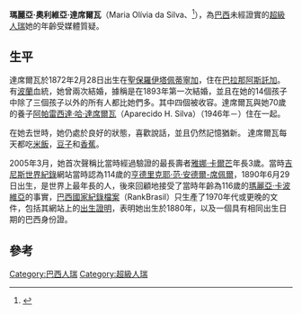 {{Infobox Biography
|subject_name=瑪麗亞·奧利維亞·達席爾瓦
|image_name=
|image_caption=Maria Olívia da Silva
|date_of_birth={{Birth date|df=yes|1872|2|28}} (據稱）
|place_of_birth= {{BRA}}[[巴西|巴西]][[聖保羅|聖保羅]][[伊塔佩蒂寧加|伊塔佩蒂寧加]]<ref name="MSNBC">{{Cite web|url=http://www.msnbc.msn.com/id/7090143/|title=Brazilian believed to be world’s oldest woman|publisher=Associated Press|date=2005-03-04|accessdate=2009-10-11|archive-date=2012-11-05|archive-url=https://web.archive.org/web/20121105052507/http://www.msnbc.msn.com/id/7090143/|dead-url=no}}</ref>
|date_of_death= {{Abbr|{{Death date and age|2010|7|8|1872|2|28}}|據稱}}
|place_of_death={{BRA}}[[巴西|巴西]][[巴拉那|巴拉那]][[阿斯託加|阿斯託加]]
|death_cause=
|spouse = 
|children = Aparecido H. Silva（1946年－）
|relatives = 
|known_for = [[人瑞|人瑞]]
}}

'''瑪麗亞·奧利維亞·達席爾瓦'''（Maria Olívia da Silva、{{bd|1872年|2月28日|2010年|7月8日|}}<ref name="Jornal de Maringá">{{Cite web|url=http://portal.rpc.com.br/jm/online/conteudo.phtml?tl=1&id=1023014&tit=Morre-a-mulher-mais-velha-do-Brasil |title=Brazil's oldest woman dies (in Portuguese) |publisher=Jornal de Maringá |date= |accessdate= |deadurl=yes |archiveurl=https://web.archive.org/web/20100812094005/http://portal.rpc.com.br/jm/online/conteudo.phtml?tl=1&id=1023014&tit=Morre-a-mulher-mais-velha-do-Brasil |archivedate=2010-08-12 }}</ref>），為[[巴西|巴西]]未經證實的[[超級人瑞|超級人瑞]]她的年齡受媒體質疑。

==生平==
達席爾瓦於1872年2月28日出生在[[聖保羅|聖保羅]][[伊塔佩蒂寧加|伊塔佩蒂寧加]]，住在[[巴拉那|巴拉那]][[阿斯託加|阿斯託加]]。有[[波蘭|波蘭]]血統，她曾兩次結婚，據稱是在1893年第一次結婚，並且在她的14個孩子中除了三個孩子以外的所有人都比她們多。其中四個被收容。達席爾瓦與她70歲的養子[[阿帕雷西達·哈·達席爾瓦|阿帕雷西達·哈·達席爾瓦]]（Aparecido H. Silva）（1946年－）住在一起。

在她去世時，她仍處於良好的狀態，喜歡說話，並且仍然記憶猶新。 達席爾瓦每天都吃[[米飯|米飯]]，[[豆子|豆子]]和[[香蕉|香蕉]]。

2005年3月，她首次聲稱比當時經過驗證的最長壽者[[雅娜·卡爾芒|雅娜·卡爾芒]]年長3歲。當時[[吉尼斯世界紀錄|吉尼斯世界紀錄]]網站當時認為114歲的[[亨德里克耶·范·安德爾-席佩爾|亨德里克耶·范·安德爾-席佩爾]]，1890年6月29日出生，是世界上最年長的人，後來回顧地接受了當時年齡為116歲的[[瑪利亞·以瑟·笛·卡波維亞|瑪麗亞·卡波維亞]]的事實，[[巴西國家紀錄檔案|巴西國家紀錄檔案]]（RankBrasil）只生產了1970年代或更晚的文件，包括其網站上的[[出生證明|出生證明]]，表明她出生於1880年，以及一個具有相同出生日期的巴西身份證。

==參考==
{{reflist}}

[[Category:巴西人瑞|Category:巴西人瑞]]
[[Category:超級人瑞|Category:超級人瑞]]